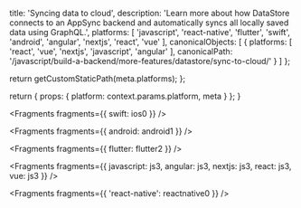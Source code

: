 
  title: 'Syncing data to cloud',
  description: 'Learn more about how DataStore connects to an AppSync backend and automatically syncs all locally saved data using GraphQL.',
  platforms: [
    'javascript',
    'react-native',
    'flutter',
    'swift',
    'android',
    'angular',
    'nextjs',
    'react',
    'vue'
  ],
  canonicalObjects: [
    {
      platforms: [
        'react',
        'vue',
        'nextjs',
        'javascript',
        'angular'
      ],
      canonicalPath: '/javascript/build-a-backend/more-features/datastore/sync-to-cloud/'
    }
  ]
};

  return getCustomStaticPath(meta.platforms);
};

  return {
    props: {
      platform: context.params.platform,
      meta
    }
  };
}


<Fragments fragments={{ swift: ios0 }} />


<Fragments fragments={{ android: android1 }} />


<Fragments fragments={{ flutter: flutter2 }} />


<Fragments
  fragments={{
    javascript: js3,
    angular: js3,
    nextjs: js3,
    react: js3,
    vue: js3
  }}
/>


<Fragments fragments={{ 'react-native': reactnative0 }} />
